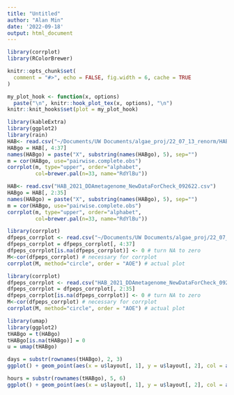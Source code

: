 ```yaml
---
title: "Untitled"
author: "Alan Min"
date: '2022-09-18'
output: html_document
---
```


```r
library(corrplot)
library(RColorBrewer)

knitr::opts_chunk$set(
  comment = "#>", echo = FALSE, fig.width = 6, cache = TRUE
)

my_plot_hook <- function(x, options)
  paste("\n", knitr::hook_plot_tex(x, options), "\n")
knitr::knit_hooks$set(plot = my_plot_hook)

library(kableExtra)
library(ggplot2)
library(rain)
HAB<- read.csv("~/Documents/UW Documents/algae_proj/22_07_13_renorm/HAB_SkylineCleaned_TICnormalized_PRTC.csv")
HABgo = HAB[, 4:37]
names(HABgo) = paste("X", substring(names(HABgo), 5), sep="")
m = cor(HABgo, use="pairwise.complete.obs")
corrplot(m, type="upper", order="alphabet",
         col=brewer.pal(n=33, name="RdYlBu"))
```

```r
HAB<- read.csv("HAB_2021_DDAmetagenome_NewDataForCheck_092622.csv")
HABgo = HAB[, 2:35]
names(HABgo) = paste("X", substring(names(HABgo), 5), sep="")
m = cor(HABgo, use="pairwise.complete.obs")
corrplot(m, type="upper", order="alphabet",
         col=brewer.pal(n=33, name="RdYlBu"))
```

```r
library(corrplot)
dfpeps_corrplot <- read.csv("~/Documents/UW Documents/algae_proj/22_07_13_renorm/HAB_SkylineCleaned_TICnormalized_PRTC.csv") # renaming my final corrected dataset with NA included, peps as rows and timepoints/samples as columns with peptide intensities as values
dfpeps_corrplot = dfpeps_corrplot[, 4:37]
dfpeps_corrplot[is.na(dfpeps_corrplot)] <- 0 # turn NA to zero
M<-cor(dfpeps_corrplot) # necessary for corrplot
corrplot(M, method="circle", order = "AOE") # actual plot
```


```r
library(corrplot)
dfpeps_corrplot <- read.csv("HAB_2021_DDAmetagenome_NewDataForCheck_092622.csv") # renaming my final corrected dataset with NA included, peps as rows and timepoints/samples as columns with peptide intensities as values
dfpeps_corrplot = dfpeps_corrplot[, 2:35]
dfpeps_corrplot[is.na(dfpeps_corrplot)] <- 0 # turn NA to zero
M<-cor(dfpeps_corrplot) # necessary for corrplot
corrplot(M, method="circle", order = "AOE") # actual plot
```


```r
library(umap)
library(ggplot2)
tHABgo = t(HABgo)
tHABgo[is.na(tHABgo)] = 0
u = umap(tHABgo)

days = substr(rownames(tHABgo), 2, 3)
ggplot() + geom_point(aes(x = u$layout[, 1], y = u$layout[, 2], col = as.factor(days))) + geom_text(aes(x = u$layout[,1] + .12, y = u$layout[,2], label = rownames(tHABgo)), size=2.2) +  xlab("UMAP1") + ylab("UMAP2")

hours = substr(rownames(tHABgo), 5, 6)
ggplot() + geom_point(aes(x = u$layout[, 1], y = u$layout[, 2], col = as.factor(hours))) + geom_text(aes(x = u$layout[,1] + .12, y = u$layout[,2], label = rownames(tHABgo)), size=2.2) + xlab("UMAP1") + ylab("UMAP2")
```